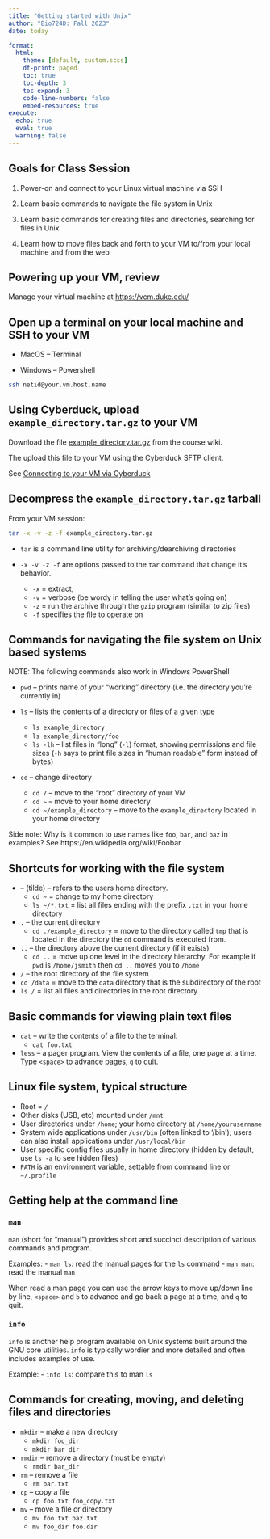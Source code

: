 ```yaml
---
title: "Getting started with Unix"
author: "Bio724D: Fall 2023"
date: today

format: 
  html:
    theme: [default, custom.scss]
    df-print: paged
    toc: true
    toc-depth: 3    
    toc-expand: 3
    code-line-numbers: false
    embed-resources: true  
execute:
  echo: true
  eval: true
  warning: false
---
```



## Goals for Class Session

1. Power-on and connect to your Linux virtual machine via SSH

2. Learn basic commands to navigate the file system in Unix

3. Learn basic commands for creating files and directories, searching for files in Unix

4. Learn how to move files back and forth to your VM to/from your local machine and from the web


## Powering up your VM, review

Manage your virtual machine at <https://vcm.duke.edu/>

## Open up a terminal on your local machine and SSH to your VM

* MacOS -- Terminal

* Windows -- Powershell


```bash
ssh netid@your.vm.host.name
```

## Using Cyberduck, upload `example_directory.tar.gz` to your VM

Download the file [example_directory.tar.gz](https://github.com/Bio724D/Bio724D_2023_2024/raw/main/data/example_directory.tar.gz) from the course wiki.

The upload this file to your VM using the Cyberduck SFTP client.

See [Connecting to your VM via Cyberduck](https://bio724d.github.io/Bio724D_2023_2024/duke-vm-tutorial.html#connecting-to-your-vm-via-cyberduck)



## Decompress the `example_directory.tar.gz` tarball

From your VM session:


```bash
tar -x -v -z -f example_directory.tar.gz
```

* `tar` is a command line utility for archiving/dearchiving directories

* `-x -v -z -f` are options passed to the `tar` command that change it's behavior.
    * `-x` = extract, 
    * `-v` = verbose (be wordy in telling the user what's going on)
    * `-z` = run the archive through the `gzip` program (similar to zip files)
    * `-f` specifies the file to operate on


## Commands for navigating the file system on Unix based systems 

NOTE: The following commands also work in Windows PowerShell

* `pwd` -- prints name of your "working" directory (i.e. the directory you're currently in)

* `ls` -- lists the contents of a directory or files of a given type
   * `ls example_directory`
   * `ls example_directory/foo`
   * `ls -lh` -- list files in "long" (`-l`) format, showing permissions and file sizes (`-h` says to print file sizes in "human readable" form instead of bytes)

* `cd` -- change directory
   * `cd /` -- move to the "root" directory of your VM
   * `cd ~`  -- move to your home directory
   * `cd ~/example_directory` -- move to the `example_directory` located in your home directory
   
  
  
Side note: Why is it common to use names like `foo`, `bar`, and `baz` in examples? See https://en.wikipedia.org/wiki/Foobar  
  
## Shortcuts for working with the file system

* `~` (tilde) -- refers to the users home directory.  
  * `cd ~` = change to my home directory
  * `ls ~/*.txt` = list all files ending with the prefix `.txt` in your home directory
  
* `.` -- the current directory
  * `cd ./example_directory` = move to the directory called `tmp` that is located in the directory the `cd` command is executed from.  

* `..` -- the directory above the current directory (if it exists)
  * `cd ..` = move up one level in the directory hierarchy.  For example if `pwd` is `/home/jsmith` then `cd ..` moves you to `/home`

*  `/` -- the root directory of the file system
  * `cd /data` = move to the `data` directory that is the subdirectory of the root
  * `ls /` = list all files and directories in the root directory
  
  




  
  
  

## Basic commands for viewing plain text files

* `cat` -- write the contents of a file to the terminal:
  * `cat foo.txt`
* `less` -- a pager program. View the contents of a file, one page at a time. Type `<space>` to advance pages, `q` to quit.  
  



## Linux file system, typical structure

* Root = `/`
* Other disks (USB, etc) mounted under `/mnt`
* User directories under `/home`; your home directory at `/home/yourusername`
* System wide applications under `/usr/bin` (often linked to '/bin'); users can also install applications under `/usr/local/bin`
* User specific config files usually in home directory (hidden by default, use `ls -a` to see hidden files)
* `PATH` is an environment variable, settable from command line or `~/.profile`





## Getting help at the command line

### `man`
`man` (short for "manual") provides short and succinct description of various commands and program.

Examples:
  - `man ls`: read the manual pages for the `ls` command
  - `man man`: read the manual `man`

When read a man page you can use the arrow keys to move up/down line by line, `<space>` and `b` to advance and go back a page at a time,  and `q` to quit.

### `info`

`info` is another help program available on Unix systems built around the GNU core utilities.  `info` is typically wordier and more detailed and often includes examples of use.


Example:
- `info ls`: compare this to man `ls`


## Commands for creating, moving, and deleting files and directories

* `mkdir` -- make a new directory
  * `mkdir foo_dir`
  * `mkdir bar_dir`
* `rmdir` -- remove a directory (must be empty)
  * `rmdir bar_dir`  
* `rm` -- remove a file
  * `rm bar.txt`
* `cp` -- copy a file
  * `cp foo.txt foo_copy.txt`
* `mv` -- move a file or directory
  * `mv foo.txt baz.txt`
  * `mv foo_dir foo.dir`


